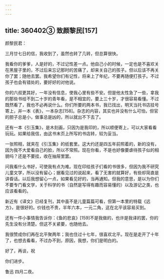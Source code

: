 ```yaml
---
---
---
```

title: 360402③ 致颜黎民[157]
---




颜黎民君：

三月廿七日的信，我收到了，虽然也转了几转，但总算很快。

我看你的爹爹，人是好的，不过记性差一点。他自己小的时候，一定也是不喜欢关在黑屋子里的，不过后来忘记那时的苦痛了，却来关自己的孩子。但以后该不再关你了罢；随他去罢。我希望你们有记性，将来上了年纪，不要再随便打孩子。不过孩子也会有错处的，要好好的对他说。

你的六叔更其好，一年没有信息，使我心里有些不安。但是他太性急了一些，拿我的那些书给不到二十岁的青年看，是不相宜的，要上三十岁，才很容易看懂。不过既然看了，我也不必再说什么。你们所要的两本书，我已找出，明天当托书店挂号寄上，并一本《表》，一本杂志[158]。杂志的内容，其实也并没有什么可怕，但官的胆子总是小，做事总是凶的，所以就出不下去了。

还有一本《引玉集》，是木刻画，只因为是我印的，所以顺便寄上，可以大家看看玩玩。如果给我信，由这书末页上所写的书店转，较为妥当。

一张照相，就夹在《引玉集》的纸套里。这大约还是四五年前照着的，新的没有，因为我不大爱看自己的脸，所以不常照。现在你看，不是也好像要虐待孩子似的相貌吗？还是不要挂，收在抽屉里罢。

问我看什么书好，可使我有点为难。现在印给孩子们看的书很多，但因为我不研究儿童文学，所以没有留心；据看见过的说起来，看了无害的就算好，有些却简直是讲昏话。以后我想留心一点，如果看见好的，当再通知。但我的意思，是以为你们不要专门看文学，关于科学的书（自然是写得有趣而容易懂的）以及游记之类，也应该看看的。

新近有《译文》已经复刊，其中虽不是儿童篇篇可看，但第一本里的特载《远方》，是很好的。价钱也不贵，半年六本，一元二角，这在北平该容易买到。

还有一件小事情我告诉你：《鱼的悲哀》[159]不是我做的，也许是我译的罢，你的先生没有分清楚。但这不关紧要，也随他去。

我很赞成你们再在北平聚两年；我也住过十七年，很喜欢北平。现在是走开了十年了，也想去看看，不过办不到，原因，我想，你们是明白的。

好了，再谈，祝

你们进步。

鲁迅 四月二夜。